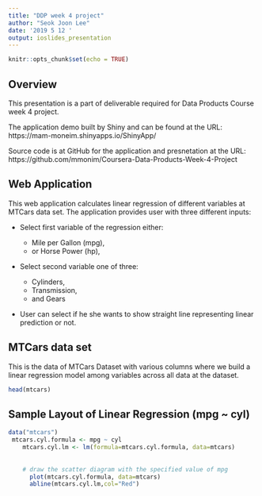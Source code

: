 ```yaml
---
title: "DDP week 4 project"
author: "Seok Joon Lee"
date: '2019 5 12 '
output: ioslides_presentation
---
```


```r
knitr::opts_chunk$set(echo = TRUE)
```

## Overview

This presentation is a part of deliverable required for Data Products Course week 4 project.

The application demo built by Shiny and can be found at the URL:
https://mam-moneim.shinyapps.io/ShinyApp/

Source code is at GitHub for the application and presnetation at the URL:
https://github.com/mmonim/Coursera-Data-Products-Week-4-Project

## Web Application

This web application calculates linear regression of different variables at MTCars data set. The application provides user with three different inputs:

* Select first variable of the regression either:

    + Mile per Gallon (mpg),
    + or Horse Power (hp),
  
* Select second variable one of three: 

    + Cylinders, 
    + Transmission, 
    + and Gears
  
* User can select if he\ she wants to show straight line representing linear prediction or not.


## MTCars data set

This is the data of MTCars Dataset with various columns where we build a linear regression model among variables across all data at the dataset.

```r
head(mtcars)
```

## Sample Layout of Linear Regression (mpg ~ cyl)

```r

data("mtcars")
 mtcars.cyl.formula <- mpg ~ cyl
    mtcars.cyl.lm <- lm(formula=mtcars.cyl.formula, data=mtcars)
     
    
    # draw the scatter diagram with the specified value of mpg
      plot(mtcars.cyl.formula, data=mtcars)
      abline(mtcars.cyl.lm,col="Red")
```

